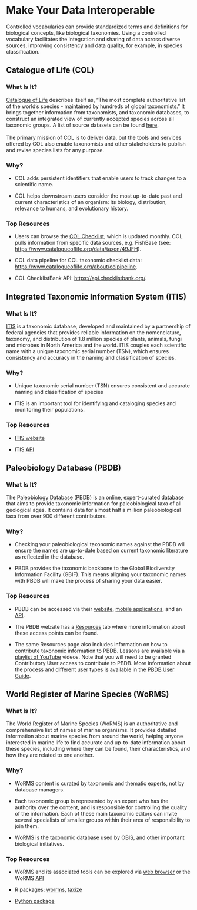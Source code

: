 # Make Your Data Interoperable

Controlled vocabularies can provide standardized terms and definitions for biological concepts, like biological taxonomies. Using a controlled vocabulary facilitates the integration and sharing of data across diverse sources, improving consistency and data quality, for example, in species classification.

## Catalogue of Life (COL)

### What Is It?

[Catalogue of Life](https://www.catalogueoflife.org/) describes itself as, “The most complete authoritative list of the world's species - maintained by hundreds of global taxonomists.” It brings together information from taxonomists, and taxonomic databases, to construct an integrated view of currently accepted species across all taxonomic groups. A list of source datasets can be found [here](https://www.catalogueoflife.org/data/source-datasets).\
\
The primary mission of COL is to deliver data, but the tools and services offered by COL also enable taxonomists and other stakeholders to publish and revise species lists for any purpose.

### **Why?**

-   COL adds persistent identifiers that enable users to track changes to a scientific name. 

-   COL helps downstream users consider the most up-to-date past and current characteristics of an organism: its biology, distribution, relevance to humans, and evolutionary history.

### **Top Resources**

-   Users can browse the [COL Checklist](https://www.catalogueoflife.org/data/browse), which is updated monthly. COL pulls information from specific data sources, e.g. FishBase (see: <https://www.catalogueoflife.org/data/taxon/49JFH>). 

-   COL data pipeline for COL taxonomic checklist data: <https://www.catalogueoflife.org/about/colpipeline>. 

-   COL ChecklistBank API: <https://api.checklistbank.org/>.

## Integrated Taxonomic Information System (ITIS)

### What Is It?

[ITIS](https://www.itis.gov/) is a taxonomic database, developed and maintained by a partnership of federal agencies that provides reliable information on the nomenclature, taxonomy, and distribution of 1.8 million species of plants, animals, fungi and microbes in North America and the world. ITIS couples each scientific name with a unique taxonomic serial number (TSN), which ensures consistency and accuracy in the naming and classification of species.

### **Why?**

-   Unique taxonomic serial number (TSN) ensures consistent and accurate naming and classification of species

-   ITIS is an important tool for identifying and cataloging species and monitoring their populations. 

### **Top Resources**

-   [ITIS website](https://www.itis.gov/) 

-   ITIS [API](https://itis.gov/web_service.html)

## Paleobiology Database (PBDB)

### What Is It?

The [Paleobiology Database](https://paleobiodb.org/) (PBDB) is an online, expert-curated database that aims to provide taxonomic information for paleobiological taxa of all geological ages. It contains data for almost half a million paleobiological taxa from over 900 different contributors.

### **Why?**

-   Checking your paleobiological taxonomic names against the PBDB will ensure the names are up-to-date based on current taxonomic literature as reflected in the database.

-   PBDB provides the taxonomic backbone to the Global Biodiversity Information Facility (GBIF). This means aligning your taxonomic names with PBDB will make the process of sharing your data easier.

### **Top Resources**

-   PBDB can be accessed via their [website](https://paleobiodb.org/), [mobile applications](https://paleobiodb.org/#/resources), and an [API](https://paleobiodb.org/data1.2/).

-   The PBDB website has a [Resources](https://paleobiodb.org/#/resources) tab where more information about these access points can be found. 

-   The same Resources page also includes information on how to contribute taxonomic information to PBDB. Lessons are available via a [playlist of YouTube](https://www.youtube.com/watch?v=C06cjzcSDq4&list=PLmOEA6rrJ1dc3a4-etDDGQ7tQG1sEK0g6) videos. Note that you will need to be granted Contributory User access to contribute to PBDB. More information about the process and different user types is available in the [PBDB User Guide](https://escholarship.org/content/qt6tm05630/qt6tm05630.pdf?t=s0797i).

## World Register of Marine Species (WoRMS)

### What Is It?

The World Register of Marine Species (WoRMS) is an authoritative and comprehensive list of names of marine organisms. It provides detailed information about marine species from around the world, helping anyone interested in marine life to find accurate and up-to-date information about these species, including where they can be found, their characteristics, and how they are related to one another. 

### **Why?**

-   WoRMS content is curated by taxonomic and thematic experts, not by database managers. 

-   Each taxonomic group is represented by an expert who has the authority over the content, and is responsible for controlling the quality of the information. Each of these main taxonomic editors can invite several specialists of smaller groups within their area of responsibility to join them. 

-   WoRMS is the taxonomic database used by OBIS, and other important biological initiatives.

### **Top Resources**

-   WoRMS and its associated tools can be explored via [web browser](https://www.marinespecies.org/index.php) or the WoRMS [API](https://www.marinespecies.org/rest/)

-   R packages: [worrms](https://cran.r-project.org/web/packages/worrms/index.html), [taxize](https://cran.r-project.org/web/packages/taxize/)

-   [Python package](https://github.com/iobis/pyworms)
